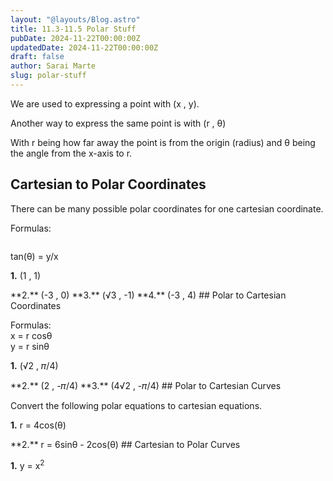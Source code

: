 ```yaml
---
layout: "@layouts/Blog.astro"
title: 11.3-11.5 Polar Stuff
pubDate: 2024-11-22T00:00:00Z
updatedDate: 2024-11-22T00:00:00Z
draft: false
author: Sarai Marte
slug: polar-stuff
---
```




We are used to expressing a point with (x , y).

Another way to express the same point is with (r , θ)

With r being how far away the point is from the origin (radius) and θ being the angle from the x-axis to r.

<ImageMd img={img1} alt = "Illustration showing difference between the old way we considered points on a graph vs the new way- the polar way."> </ImageMd>

## Cartesian to Polar Coordinates

There can be many possible polar coordinates for one cartesian coordinate.

Formulas:

<div style="object-fit:contain;">
     <img src={img2.src} alt="" /> </div>

tan(θ) = y/x

**1.** (1 , 1)

<Solution>

</Solution>
**2.** (-3 , 0)

<Solution>

</Solution>
**3.** (√3 , -1)

<Solution>

</Solution>
**4.** (-3 , 4)

<Solution>

</Solution>
## Polar to Cartesian Coordinates

Formulas:  
x = r cosθ  
y = r sinθ

**1.** (√2 , 𝜋/4)

<Solution>

</Solution>
**2.** (2 , -𝜋/4)

<Solution>

</Solution>
**3.** (4√2 , -𝜋/4)

<Solution>

</Solution>
## Polar to Cartesian Curves

Convert the following polar equations to cartesian equations.

**1.** r = 4cos(θ)

<Solution>

</Solution>
**2.** r = 6sinθ - 2cos(θ)

<Solution>

</Solution>
## Cartesian to Polar Curves

**1.** y = x<sup>2</sup>

<Solution>

</Solution>